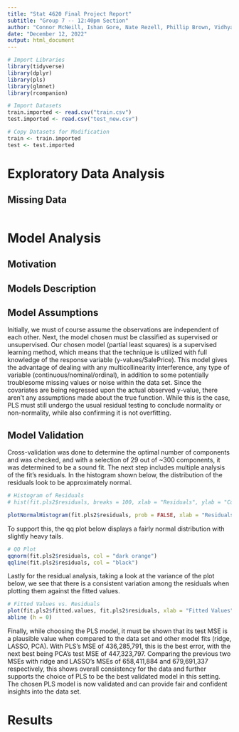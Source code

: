 ```yaml
---
title: "Stat 4620 Final Project Report"
subtitle: "Group 7 -- 12:40pm Section"
author: "Connor McNeill, Ishan Gore, Nate Rezell, Phillip Brown, Vidhya Kewale"
date: "December 12, 2022"
output: html_document
---
```


<!-- First, import packages & datasets -->
```r
# Import Libraries
library(tidyverse)
library(dplyr)
library(pls)
library(glmnet)
library(rcompanion)

# Import Datasets
train.imported <- read.csv("train.csv")
test.imported <- read.csv("test_new.csv")

# Copy Datasets for Modification
train <- train.imported
test <- test.imported
```

# Exploratory Data Analysis

## Missing Data

```r

```

# Model Analysis


## Motivation


## Models Description


## Model Assumptions

Initially, we must of course assume the observations are independent of each other. Next, the model chosen must be classified as supervised or unsupervised. Our chosen model (partial least squares) is a supervised learning method, which means that the technique is utilized with full knowledge of the response variable (y-values/SalePrice). This model gives the advantage of dealing with any multicollinearity interference, any type of variable (continuous/nominal/ordinal), in addition to some potentially troublesome missing values or noise within the data set. Since the covariates are being regressed upon the actual observed y-value, there aren’t any assumptions made about the true function. While this is the case, PLS must still undergo the usual residual testing to conclude normality or non-normality, while also confirming it is not overfitting.

## Model Validation

Cross-validation was done to determine the optimal number of components and was checked, and with a selection of 29 out of ~300 components, it was determined to be a sound fit. The next step includes multiple analysis of the fit’s residuals. 
In the histogram shown below, the distribution of the residuals look to be approximately normal. 
``` r
# Histogram of Residuals
# hist(fit.pls2$residuals, breaks = 100, xlab = "Residuals", ylab = "Count", main = "Histogram of Residuals", col="dark red", xlim=c(-2e+05, 2e+05))

plotNormalHistogram(fit.pls2$residuals, prob = FALSE, xlab = "Residuals", ylab = "Count", main = "Histogram of Residuals", col="dark red", xlim=c(-2e+05, 2e+05), breaks=100)
```

To support this, the qq plot below displays a fairly normal distribution with slightly heavy tails. 
``` r
# QQ Plot
qqnorm(fit.pls2$residuals, col = "dark orange")
qqline(fit.pls2$residuals, col = "black")
```

Lastly for the residual analysis, taking a look at the variance of the plot below, we see that there is a consistent variation among the residuals when plotting them against the fitted values. 
```r
# Fitted Values vs. Residuals
plot(fit.pls2$fitted.values, fit.pls2$residuals, xlab = "Fitted Values", ylab = "Residuals", main = "Fitted Values vs. Residuals", col="dark green", type="p")
abline (h = 0)
```

Finally, while choosing the PLS model, it must be shown that its test MSE is a plausible value when compared to the data set and other model fits (ridge, LASSO, PCA). With PLS’s MSE of 436,285,791, this is the best error, with the next best being PCA’s test MSE of 447,323,797. Comparing the previous two MSEs with ridge and LASSO’s MSEs of 658,411,884 and 679,691,337 respectively, this shows overall consistency for the data and further supports the choice of PLS to be the best validated model in this setting. The chosen PLS model is now validated and can provide fair and confident insights into the data set.


# Results
